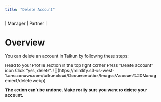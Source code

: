 ```yaml
---
title: "Delete Account"
---
```


\| <Icon icon="user-tie" iconType="solid" /> Manager | <Icon icon="handshake" iconType="solid" /> Partner |

# Overview

You can delete an account in Taikun by following these steps:

<Steps>
  <Step title="First Step">
    Head to your Profile section in the top right corner
  </Step>

  <Step title="Second Step">
    Press “Delete account” icon
  </Step>

  <Step title="Third Step">
    Click “yes, delete“.
  </Step>
</Steps>

<Frame caption="How to Delete Your Account in Taikun CloudWorks">
  ![](https://mintlify.s3-us-west-1.amazonaws.com/taikuncloud/Documentation/Images/Account%20Management/delete.webp)
</Frame>

<Warning>**The action can’t be undone. Make really sure you want to delete your account.**</Warning>